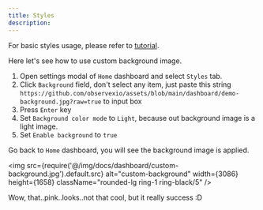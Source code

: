 ```yaml
---
title: Styles
description:
---
```


For basic styles usage, please refer to [tutorial](/docs/tutorial-home#make-home-more-beautiful).

Here let's see how to use custom background image.

1. Open settings modal of `Home` dashboard and select `Styles` tab.
2. Click `Background` field, don't select any item, just paste this string `https://github.com/observexio/assets/blob/main/dashboard/demo-background.jpg?raw=true` to input box
3. Press `Enter` key
4. Set `Background color mode` to `Light`, because out background image is a light image.
5. Set `Enable background` to `true`

Go back to `Home` dashboard, you will see the background image is applied.


<img src={require('@/img/docs/dashboard/custom-background.jpg').default.src} alt="custom-background" width={3086} height={1658} className="rounded-lg ring-1 ring-black/5" />

Wow, that..pink..looks..not that cool, but it really success :D